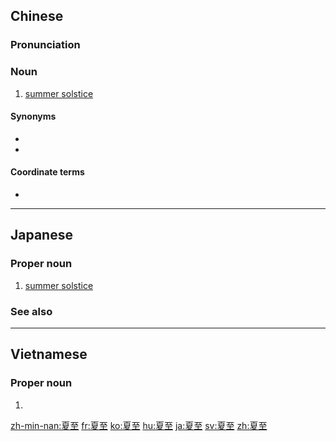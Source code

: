 ==Chinese==
{{zh-forms}}

===Pronunciation===
{{zh-pron
|m=xiàzhì
|c=haa6 zi3
|h=pfs=ha-chṳ
|mn=qz,tw,xm:hā-chì/qz,twv,xm:hē-chì/zz:hēe-chì
|cat=n
}}

===Noun===
{{zh-noun}}

# [[summer solstice]]

====Synonyms====
* {{zh-l|北至}}
* {{zh-l|夏節}}

====Coordinate terms====
* {{zh-l|冬至}}

----

==Japanese==
{{ja-kanjitab|げ|し|yomi=on}}

===Proper noun===
{{ja-pos|げし|proper}}

# [[summer solstice]]

===See also===
{{list:solar terms/ja}}

----

==Vietnamese==
{{vi-hantutab}}

===Proper noun===
{{vi-hantu}}

# {{han tu form of|hạ chí|[[summer solstice]]}}

[[zh-min-nan:夏至]]
[[fr:夏至]]
[[ko:夏至]]
[[hu:夏至]]
[[ja:夏至]]
[[sv:夏至]]
[[zh:夏至]]